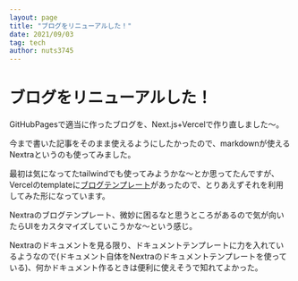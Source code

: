 ```yaml
---
layout: page
title: "ブログをリニューアルした！"
date: 2021/09/03
tag: tech
author: nuts3745
---
```


# ブログをリニューアルした！


GitHubPagesで適当に作ったブログを、Next.js+Vercelで作り直しました〜。

今まで書いた記事をそのまま使えるようにしたかったので、markdownが使えるNextraというのも使ってみました。

最初は気になってたtailwindでも使ってみようかな〜とか思ってたんですが、Vercelのtemplateに[ブログテンプレート](https://demo.vercel.blog/)があったので、とりあえずそれを利用してみた形になっています。

Nextraのブログテンプレート、微妙に困るなと思うところがあるので気が向いたらUIをカスタマイズしていこうかな〜という感じ。

Nextraのドキュメントを見る限り、ドキュメントテンプレートに力を入れているようなので(ドキュメント自体をNextraのドキュメントテンプレートを使っている)、何かドキュメント作るときは便利に使えそうで知れてよかった。